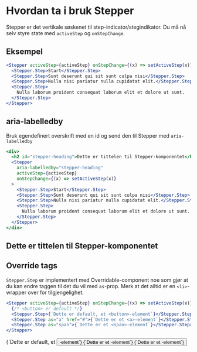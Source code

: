
<Meta title="ds-react/stepper/intro" />

# Hvordan ta i bruk Stepper

Stepper er det vertikale søskenet til step-indicator/stegindikator.
Du må nå selv styre state med `activeStep` og `onStepChange`.

## Eksempel

```jsx
<Stepper activeStep={activeStep} onStepChange={(x) => setActiveStep(x)}>
  <Stepper.Step>Start</Stepper.Step>
  <Stepper.Step>Sunt deserunt qui sit sunt culpa nisi</Stepper.Step>
  <Stepper.Step>Nulla nisi pariatur nulla cupidatat elit.</Stepper.Step>
  <Stepper.Step>
    Nulla laborum proident consequat laborum elit et dolore ut sunt.
  </Stepper.Step>
</Stepper>
```

<Canvas>
  <Example />
</Canvas>

## aria-labelledby

Bruk egendefinert overskrift med en id og send den til Stepper med `aria-labelledby`

```jsx
<div>
  <h2 id="stepper-heading">Dette er tittelen til Stepper-komponentet</h2>
  <Stepper
    aria-labelledby="stepper-heading"
    activeStep={activeStep}
    onStepChange={(x) => setActiveStep(x)}
  >
    <Stepper.Step>Start</Stepper.Step>
    <Stepper.Step>Sunt deserunt qui sit sunt culpa nisi</Stepper.Step>
    <Stepper.Step>Nulla nisi pariatur nulla cupidatat elit.</Stepper.Step>
    <Stepper.Step>
      Nulla laborum proident consequat laborum elit et dolore ut sunt.
    </Stepper.Step>
  </Stepper>
</div>
```

<Canvas>
  <h2 id="stepper-heading">Dette er tittelen til Stepper-komponentet</h2>
  <Example aria-labelledby="stepper-heading" />
</Canvas>

## Override tags

`Stepper.Step` er implementert med Overridable-component noe som gjør at du kan endre taggen til
det du vil med `as`-prop. Merk at det alltid er en `<li>`-wrapper over for tilgjengelighet.

```jsx
<Stepper activeStep={activeStep} onStepChange={(x) => setActiveStep(x)}>
  {/* <button> er default */}
  <Stepper.Step>{`Dette er default, et <button>-element`}</Stepper.Step>
  <Stepper.Step as="a" href="#">{`Dette er et <a>-element`}</Stepper.Step>
  <Stepper.Step as="span">{`Dette er et <span>-element`}</Stepper.Step>
</Stepper>
```

<Canvas>
  <Stepper activeStep={1} onStepChange={console.log}>
    <Stepper.Step>{`Dette er default, et <button>-element`}</Stepper.Step>
    <Stepper.Step as="a" href="#">{`Dette er et <a>-element`}</Stepper.Step>
    <Stepper.Step as="span">{`Dette er et <span>-element`}</Stepper.Step>
  </Stepper>
</Canvas>
